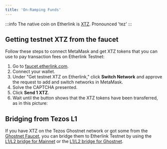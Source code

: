 ```yaml
---
title: 'On-Ramping Funds'
---
```



:::info The native coin on Etherlink is [XTZ](https://coinmarketcap.com/currencies/tezos/).
Pronounced 'tez'
:::

## Getting testnet XTZ from the faucet

Follow these steps to connect MetaMask and get XTZ tokens that you can use to pay transaction fees on Etherlink Testnet:

1. Go to [faucet.etherlink.com](https://faucet.etherlink.com/).
2. Connect your wallet.
3. Under "Get testnet XTZ on Etherlink," click **Switch Network** and approve the request to add and switch networks in MetaMask.
4. Solve the CAPTCHA presented.
5. Click **Send 1 XTZ**.
6. Wait until the button shows that the XTZ tokens have been transferred, as in this picture:


## Bridging from Tezos L1

If you have XTZ on the Tezos Ghostnet network or got some from the [Ghostnet Faucet](https://faucet.ghostnet.teztnets.com/), you can bridge them to Etherlink Testnet by using the [L1/L2 bridge for Mainnet](https://bridge.etherlink.com/) or the [L1/L2 bridge for Ghostnet](https://bridge-xi.vercel.app/).

